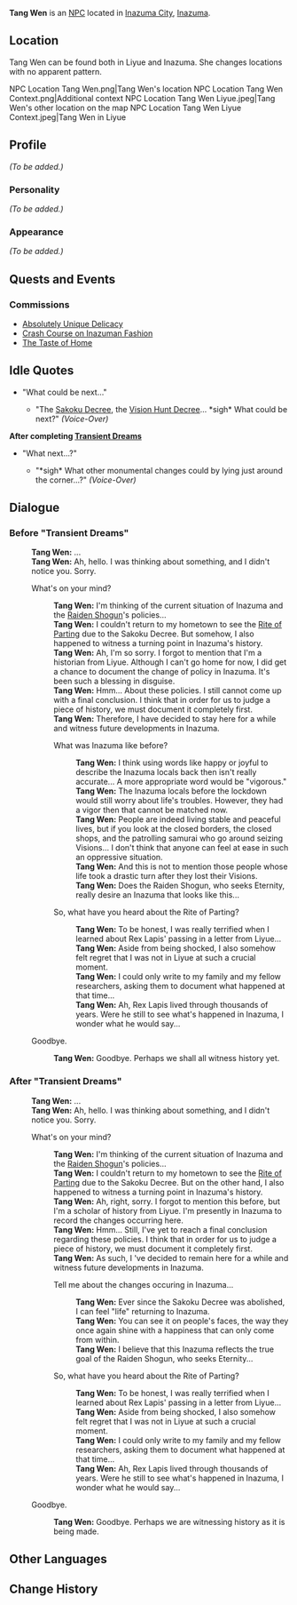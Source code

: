 {{Meta
<!-- REMOVE THIS TEMPLATE AFTER ADDING MISSING INFO -->
|missing_NPC_profile  = yes
}}
{{Character Infobox
|type             = NPC
|image            = NPC Tang Wen.png
|region           = Inazuma
|region2          = Liyue
|title            = Researcher
}}
'''Tang Wen''' is an [[NPC]] located in [[Inazuma City]], [[Inazuma]].

==Location==
Tang Wen can be found both in Liyue and Inazuma. She changes locations with no apparent pattern.
<gallery hideaddbutton="true" captionalign="center">
NPC Location Tang Wen.png|Tang Wen's location
NPC Location Tang Wen Context.png|Additional context
NPC Location Tang Wen Liyue.jpeg|Tang Wen's other location on the map
NPC Location Tang Wen Liyue Context.jpeg|Tang Wen in Liyue
</gallery>

==Profile==
<!-- detailed story/lore information goes here -->
''(To be added.)''

===Personality===
''(To be added.)''

===Appearance===
''(To be added.)''

==Quests and Events==
===Commissions===
* [[Absolutely Unique Delicacy]]
* [[Crash Course on Inazuman Fashion]]<!--she appears in a variant of this commission-->
* [[The Taste of Home]]

==Idle Quotes==
* "What could be next..."
** {{A|VO Tang Wen 01.ogg}} "The [[Sakoku Decree]], the [[Vision Hunt Decree]]... *sigh* What could be next?" ''(Voice-Over)''

'''After completing [[Transient Dreams]]'''
* "What next...?"
** {{A|VO Tang Wen 02.ogg}} "*sigh* What other monumental changes could by lying just around the corner...?" ''(Voice-Over)''

==Dialogue==
===Before "Transient Dreams"===
{{Dialogue start}}
:'''Tang Wen:''' ...
:'''Tang Wen:''' Ah, hello. I was thinking about something, and I didn't notice you. Sorry.
:{{DIcon}} What's on your mind?
::'''Tang Wen:''' I'm thinking of the current situation of Inazuma and the [[Ei|Raiden Shogun]]'s policies...
::'''Tang Wen:''' I couldn't return to my hometown to see the [[Rite of Parting]] due to the Sakoku Decree. But somehow, I also happened to witness a turning point in Inazuma's history.
::'''Tang Wen:''' Ah, I'm so sorry. I forgot to mention that I'm a historian from Liyue. Although I can't go home for now, I did get a chance to document the change of policy in Inazuma. It's been such a blessing in disguise.
::'''Tang Wen:''' Hmm... About these policies. I still cannot come up with a final conclusion. I think that in order for us to judge a piece of history, we must document it completely first.
::'''Tang Wen:''' Therefore, I have decided to stay here for a while and witness future developments in Inazuma.
::{{DIcon}} What was Inazuma like before?
:::'''Tang Wen:''' I think using words like happy or joyful to describe the Inazuma locals back then isn't really accurate... A more appropriate word would be "vigorous."
:::'''Tang Wen:''' The Inazuma locals before the lockdown would still worry about life's troubles. However, they had a vigor then that cannot be matched now.
:::'''Tang Wen:''' People are indeed living stable and peaceful lives, but if you look at the closed borders, the closed shops, and the patrolling samurai who go around seizing Visions... I don't think that anyone can feel at ease in such an oppressive situation.
:::'''Tang Wen:''' And this is not to mention those people whose life took a drastic turn after they lost their Visions.
:::'''Tang Wen:''' Does the Raiden Shogun, who seeks Eternity, really desire an Inazuma that looks like this...
::{{DIcon}} So, what have you heard about the Rite of Parting?
:::'''Tang Wen:''' To be honest, I was really terrified when I learned about Rex Lapis' passing in a letter from Liyue...
:::'''Tang Wen:''' Aside from being shocked, I also somehow felt regret that I was not in Liyue at such a crucial moment.
:::'''Tang Wen:''' I could only write to my family and my fellow researchers, asking them to document what happened at that time...
:::'''Tang Wen:''' Ah, Rex Lapis lived through thousands of years. Were he still to see what's happened in Inazuma, I wonder what he would say...
:{{DIcon}} Goodbye.
::'''Tang Wen:''' Goodbye. Perhaps we shall all witness history yet.
{{Dialogue end}}

===After "Transient Dreams"===
{{Dialogue start}}
:'''Tang Wen:''' ...
:'''Tang Wen:''' Ah, hello. I was thinking about something, and I didn't notice you. Sorry.
:{{DIcon}} What's on your mind?
::'''Tang Wen:''' I'm thinking of the current situation of Inazuma and the [[Ei|Raiden Shogun]]'s policies...
::'''Tang Wen:''' I couldn't return to my hometown to see the [[Rite of Parting]] due to the Sakoku Decree. But on the other hand, I also happened to witness a turning point in Inazuma's history.
::'''Tang Wen:''' Ah, right, sorry. I forgot to mention this before, but I'm a scholar of history from Liyue. I'm presently in Inazuma to record the changes occurring here.
::'''Tang Wen:''' Hmm... Still, I've yet to reach a final conclusion regarding these policies. I think that in order for us to judge a piece of history, we must document it completely first.
::'''Tang Wen:''' As such, I 've decided to remain here for a while and witness future developments in Inazuma.
::{{DIcon}} Tell me about the changes occuring in Inazuma...
:::'''Tang Wen:''' Ever since the Sakoku Decree was abolished, I can feel "life" returning to Inazuma.
:::'''Tang Wen:''' You can see it on people's faces, the way they once again shine with a happiness that can only come from within.
:::'''Tang Wen:''' I believe that this Inazuma reflects the true goal of the Raiden Shogun, who seeks Eternity...
::{{DIcon}} So, what have you heard about the Rite of Parting?
:::'''Tang Wen:''' To be honest, I was really terrified when I learned about Rex Lapis' passing in a letter from Liyue...
:::'''Tang Wen:''' Aside from being shocked, I also somehow felt regret that I was not in Liyue at such a crucial moment.
:::'''Tang Wen:''' I could only write to my family and my fellow researchers, asking them to document what happened at that time...
:::'''Tang Wen:''' Ah, Rex Lapis lived through thousands of years. Were he still to see what's happened in Inazuma, I wonder what he would say...
:{{DIcon}} Goodbye.
::'''Tang Wen:''' Goodbye. Perhaps we are witnessing history as it is being made.
{{Dialogue end}}
<!-- variant of her dialogue -- unknown than and if used
{{Dialogue start}}
:'''Tang Wen:''' ...
:'''Tang Wen:''' Ah, hello. I was thinking about something, and I didn't notice you. Sorry.
:{{DIcon}} What's on your mind?
::'''Tang Wen:''' I'm thinking about how times can change oh so quickly...
::'''Tang Wen:''' Just like how I couldn't return to Liyue to see the Rite of Parting due to the Sakoku Decree, and yet I also happened to witness a turning point in Inazuma's history.
::'''Tang Wen:''' Ah, right, sorry. I forgot to mention this before, but I'm a scholar of history from Liyue. My greatest wish is to see history with my own two eyes.
::'''Tang Wen:''' It is my belief that in order for us to judge a piece of history, we must first document it completely.
::'''Tang Wen:''' My time here in Inazuma has really got me thinking about how history can be winding, and yet change so very suddenly, too...
::'''Tang Wen:''' Fortunately, I'm no longer some student who needs to worry about her next thesis.
::'''Tang Wen:''' Those graduate students who had Inazuman history as their subject are probably in for it now: in the worst case, they might even have spend several sleepless nights rewriting their theses.
::{{DIcon}} So, what have you heard about the Rite of Parting?
:::'''Tang Wen:''' To be honest, I was really terrified when I learned about Rex Lapis' passing in a letter from Liyue...
:::'''Tang Wen:''' Aside from being shocked, I also somehow felt regret that I was not in Liyue at such a crucial moment.
:::'''Tang Wen:''' I could only write to my family and my fellow researchers, asking them to document what happened at that time...
:::'''Tang Wen:''' Ah, Rex Lapis lived through thousands of years. Were he still to see what's happened in Inazuma, I wonder what he would say...
:{{DIcon}} Goodbye.
::'''Tang Wen:''' Goodbye. Perhaps we are witnessing history as it is being made.
{{Dialogue end}}
-->
==Other Languages==
{{Other Languages|default_hidden = 1
|en      = Tang Wen
|zhs     = 汤雯
|zhs_rm  = Tāng Wén
|zht     = 湯雯
|zht_rm  = Tāng Wén
|ja      = 湯雯
|ja_rm   = Yuzuru
|ko      = 탕운
|ko_rm   = Tang-un
|es      = Tang Wen
|fr      = Tang Wen
|ru      = Тан Вэнь
|th      = Tang Wen
|vi      = Tang Wen
|de      = Tang Wen
|id      = Tang Wen
|pt      = Tang Wen
}}

==Change History==
{{Change History|2.0}}
<!--
==References==
{{Reflist}}-->